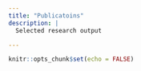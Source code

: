 ```yaml
---
title: "Publicatoins"
description: |
  Selected research output

---
```


```r
knitr::opts_chunk$set(echo = FALSE)
```
